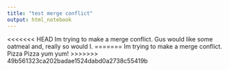 ```yaml
---
title: "test merge conflict"
output: html_notebook
---
```



<<<<<<< HEAD
Im trying to make a merge conflict. Gus would like some oatmeal and, really so would I.
=======
Im trying to make a merge conflict. Pizza Pizza yum yum!
>>>>>>> 49b561323ca202badae1524dabd0a2738c55419b

